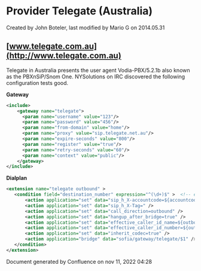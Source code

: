 
# Provider Telegate (Australia) 

 Created by  John Boteler, last modified by  Mario G on 2014.05.31

## [www.telegate.com.au](http://www.telegate.com.au)

Telegate in Australia presents the user agent Vodia-PBX/5.2.1b also known as the PBXnSiP/Snom One. NYSolutions on IRC discovered the following configuration tests good.

**Gateway**

```xml
<include>
    <gateway name="telegate">
      <param name="username" value="123"/>
      <param name="password" value="456"/>
      <param name="from-domain" value="home"/>
      <param name="proxy" value="sip.telegate.net.au"/>
      <param name="expire-seconds" value="800"/>
      <param name="register" value="true"/>
      <param name="retry-seconds" value="60"/>
      <param name="context" value="public"/>
    </gateway>
</include>
```

**Dialplan**

```xml
<extension name="telegate outbound" >
   <condition field="destination_number" expression="^(\d+)$" >  <!-- edit to your needs -->
       <action application="set" data="sip_h_X-accountcode=${accountcode}" />
       <action application="set" data="sip_h_X-Tag=" />
       <action application="set" data="call_direction=outbound" />
       <action application="set" data="hangup_after_bridge=true" />
       <action application="set" data="effective_caller_id_name=${outbound_caller_id_name}" />
       <action application="set" data="effective_caller_id_number=${outbound_caller_id_number}" />
       <action application="set" data="inherit_codec=true" />
       <action application="bridge" data="sofia/gateway/telegate/$1" />
   </condition>
</extension>
```

Document generated by Confluence on nov 11, 2022 04:28
